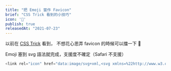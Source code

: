 ```yaml
---
title: "把 Emoji 當作 Favicon"
brief: "CSS Trick 看到的小技巧"
icon: '📝'
publish: true
releasedAt: "2021-07-23"
---
```


以前在 [CSS Trick](https://css-tricks.com/emojis-as-favicons/) 看到，
不想花心思弄 favicon 的時候可以擋一下 🙂

Emoji 塞到 svg 語法就完成，支援度不確定（Safari 不支援）

```js
<link rel="icon" href="data:image/svg+xml,<svg xmlns=%22http://www.w3.org/2000/svg%22 viewBox=%220 0 100 100%22><text y=%22.9em%22 font-size=%2290%22>🎉</text></svg>">
```
